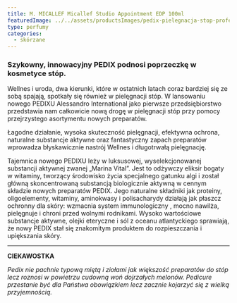 ```yaml
---
title: M. MICALLEF Micallef Studio Appointment EDP 100ml
featuredImage: ../../assets/productsImages/pedix-pielegnacja-stop-profesjonalny-pedicure.png
type: perfumy
categories:
  - skórzane
---
```


### Szykowny, innowacyjny PEDIX podnosi poprzeczkę w kosmetyce stóp.

Wellnes i uroda, dwa kierunki, które w ostatnich latach coraz bardziej się ze sobą spajają, spotkały się również w pielęgnacji stóp. W lansowaniu nowego PEDIXU Alessandro International jako pierwsze przedsiębiorstwo przedstawia nam całkowicie nową drogę w pielęgnacji stóp przy pomocy przejrzystego asortymentu nowych preparatów.

Łagodne działanie, wysoka skuteczność pielęgnacji, efektywna ochrona, naturalne substancje aktywne oraz fantastyczny zapach preparatów wprowadza błyskawicznie nastrój Wellnes i długotrwałą pielęgnację.

Tajemnica nowego PEDIXU leży w luksusowej, wyselekcjonowanej substancji aktywnej zwanej „Marina Vital”. Jest to odżywczy eliksir bogaty w witaminy, tworzący środowisko życia specjalnego gatunku algi i został główną skoncentrowaną substancją biologicznie aktywną w cennym składzie nowych preparatów PEDIX. Jego naturalne składniki jak proteiny, oligoelementy, witaminy, aminokwasy i polisacharydy działają jak płaszcz ochronny dla skóry: wzmacnia system immunologiczny , mocno nawilża, pielęgnuje i chroni przed wolnymi rodnikami. Wysoko wartościowe substancje aktywne, olejki eteryczne i sól z oceanu atlantyckiego sprawiają, że nowy PEDIX stał się znakomitym produktem do rozpieszczania i upiększania skóry.

---

**CIEKAWOSTKA**

_Pedix nie pachnie typową miętą i ziołami jak większość preparatów do stóp lecz roznosi w powietrzu cudowną woń dojrzałych melonów. Pedicure przestanie być dla Państwa obowiązkiem lecz zacznie kojarzyć się z wielką przyjemnością._
